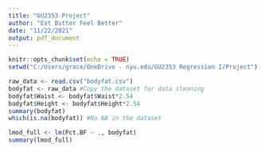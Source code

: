 ---
title: "GU2353 Project"
author: "Eat Butter Feel Better"
date: "11/22/2021"
output: pdf_document
---

```{r setup, include=FALSE}
knitr::opts_chunk$set(echo = TRUE)
setwd("C:/Users/grace/OneDrive - nyu.edu/GU2353 Regression I/Project")
```


```{r Data Preprocessing}
raw_data <- read.csv("bodyfat.csv")
bodyfat <- raw_data #Copy the dataset for data cleaning
bodyfat$Waist <- bodyfat$Waist*2.54
bodyfat$Height <- bodyfat$Height*2.54
summary(bodyfat)
which(is.na(bodyfat)) #No NA in the dataset
```

```{r Full model}
lmod_full <- lm(Pct.BF ~ ., bodyfat) 
summary(lmod_full)
```

